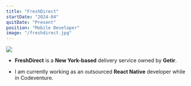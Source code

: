 ```yaml
---
title: "FreshDirect"
startDate: "2024-04"
quitDate: "Present"
position: "Mobile Developer"
image: "/freshdirect.jpg"
---
```


<img src="/freshdirect.jpg" className="rounded-lg" draggable="false" />

- **FreshDirect** is a **New York-based** delivery service owned by **Getir**.

- I am currently working as an outsourced **React Native** developer while in Codeventure.
